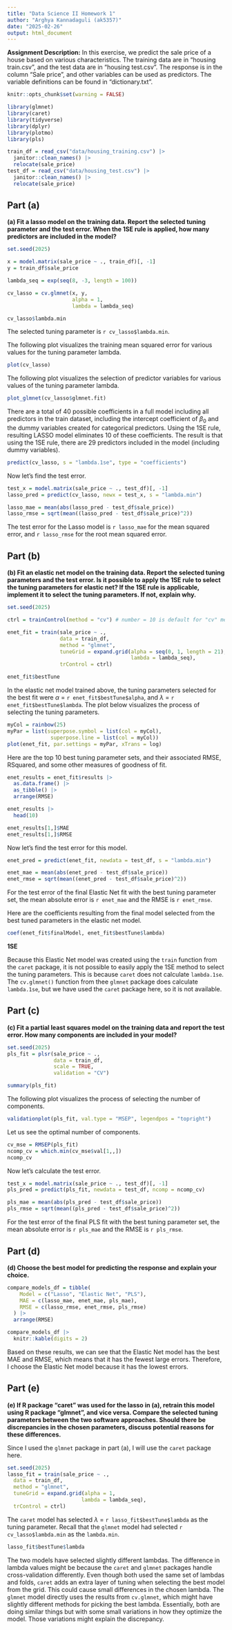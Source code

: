 ```yaml
---
title: "Data Science II Homework 1"
author: "Arghya Kannadaguli (ak5357)"
date: "2025-02-26"
output: html_document
---
```


**Assignment Description:** In this exercise, we predict the sale price of a house based on various characteristics. The training data are in “housing train.csv”, and the test data are in “housing test.csv”. The response is in the column “Sale price”, and other variables can be used as predictors. The variable definitions can be found in “dictionary.txt”.

```r
knitr::opts_chunk$set(warning = FALSE)
```

```r
library(glmnet)
library(caret)
library(tidyverse)
library(dplyr)
library(plotmo)
library(pls)
```

```r
train_df = read_csv("data/housing_training.csv") |> 
  janitor::clean_names() |> 
  relocate(sale_price)
test_df = read_csv("data/housing_test.csv") |> 
  janitor::clean_names() |> 
  relocate(sale_price)
```

## **Part (a)**

**(a) Fit a lasso model on the training data. Report the selected tuning parameter and the test error. When the 1SE rule is applied, how many predictors are included in the model?**

```r
set.seed(2025)

x = model.matrix(sale_price ~ ., train_df)[, -1]
y = train_df$sale_price

lambda_seq = exp(seq(8, -3, length = 100))
```

```r
cv_lasso = cv.glmnet(x, y,
                     alpha = 1,
                     lambda = lambda_seq)

cv_lasso$lambda.min
```

The selected tuning parameter is `r cv_lasso$lambda.min`.

The following plot visualizes the training mean squared error for various values for the tuning parameter lambda.
```r
plot(cv_lasso)
```

The following plot visualizes the selection of predictor variables for various values of the tuning parameter lambda.
```r
plot_glmnet(cv_lasso$glmnet.fit)
```

There are a total of 40 possible coefficients in a full model including all predictors in the train dataset, including the intercept coefficient of $\beta_0$ and the dummy variables created for categorical predictors. Using the 1SE rule, resulting LASSO model eliminates 10 of these coefficients. The result is that using the 1SE rule, there are 29 predictors included in the model (including dummy variables).
```r
predict(cv_lasso, s = "lambda.1se", type = "coefficients")
```

Now let's find the test error.
```r
test_x = model.matrix(sale_price ~ ., test_df)[, -1]
lasso_pred = predict(cv_lasso, newx = test_x, s = "lambda.min")

lasso_mae = mean(abs(lasso_pred - test_df$sale_price))
lasso_rmse = sqrt(mean((lasso_pred - test_df$sale_price)^2))
```

The test error for the Lasso model is `r lasso_mae` for the mean squared error, and `r lasso_rmse` for the root mean squared error.

## **Part (b)**

**(b) Fit an elastic net model on the training data. Report the selected tuning parameters and the test error. Is it possible to apply the 1SE rule to select the tuning parameters for elastic net? If the 1SE rule is applicable, implement it to select the tuning parameters. If not, explain why.**

```r
set.seed(2025)

ctrl = trainControl(method = "cv") # number = 10 is default for "cv" method

enet_fit = train(sale_price ~ .,
                 data = train_df,
                 method = "glmnet",
                 tuneGrid = expand.grid(alpha = seq(0, 1, length = 21),
                                        lambda = lambda_seq),
                 trControl = ctrl)

enet_fit$bestTune
```

In the elastic net model trained above, the tuning parameters selected for the best fit were $\alpha$ = `r enet_fit$bestTune$alpha`, and $\lambda$ = `r enet_fit$bestTune$lambda`. The plot below visualizes the process of selecting the tuning parameters.

```r
myCol = rainbow(25)
myPar = list(superpose.symbol = list(col = myCol),
              superpose.line = list(col = myCol))
plot(enet_fit, par.settings = myPar, xTrans = log)
```

Here are the top 10 best tuning parameter sets, and their associated RMSE, RSquared, and some other measures of goodness of fit.
```r
enet_results = enet_fit$results |> 
  as.data.frame() |> 
  as_tibble() |> 
  arrange(RMSE)

enet_results |> 
  head(10)

enet_results[1,]$MAE
enet_results[1,]$RMSE
```

Now let's find the test error for this model.
```r
enet_pred = predict(enet_fit, newdata = test_df, s = "lambda.min")

enet_mae = mean(abs(enet_pred - test_df$sale_price))
enet_rmse = sqrt(mean((enet_pred - test_df$sale_price)^2))
```

For the test error of the final Elastic Net fit with the best tuning parameter set, the mean absolute error is `r enet_mae` and the RMSE is `r enet_rmse`.

Here are the coefficients resulting from the final model selected from the best tuned parameters in the elastic net model.
```r
coef(enet_fit$finalModel, enet_fit$bestTune$lambda)
```

**1SE**

Because this Elastic Net model was created using the `train` function from the `caret` package, it is not possible to easily apply the 1SE method to select the tuning parameters. This is because `caret` does not calculate `lambda.1se`. The `cv.glmnet()` function from thee `glmnet` package does calculate `lambda.1se`, but we have used the `caret` package here, so it is not available.

## **Part (c)**

**(c) Fit a partial least squares model on the training data and report the test error. How many components are included in your model?**

```r
set.seed(2025)
pls_fit = plsr(sale_price ~ .,
               data = train_df,
               scale = TRUE,
               validation = "CV")

summary(pls_fit)
```

The following plot visualizes the process of selecting the number of components.
```r
validationplot(pls_fit, val.type = "MSEP", legendpos = "topright")
```

Let us see the optimal number of components.
```r
cv_mse = RMSEP(pls_fit)
ncomp_cv = which.min(cv_mse$val[1,,])
ncomp_cv
```

Now let's calculate the test error.
```r
test_x = model.matrix(sale_price ~ ., test_df)[, -1]
pls_pred = predict(pls_fit, newdata = test_df, ncomp = ncomp_cv)

pls_mae = mean(abs(pls_pred - test_df$sale_price))
pls_rmse = sqrt(mean((pls_pred - test_df$sale_price)^2))
```

For the test error of the final PLS fit with the best tuning parameter set, the mean absolute error is `r pls_mae` and the RMSE is `r pls_rmse`.

## **Part (d)**

**(d) Choose the best model for predicting the response and explain your choice.**

```r
compare_models_df = tibble(
    Model = c("Lasso", "Elastic Net", "PLS"),
    MAE = c(lasso_mae, enet_mae, pls_mae),
    RMSE = c(lasso_rmse, enet_rmse, pls_rmse)
  ) |> 
  arrange(RMSE)

compare_models_df |> 
  knitr::kable(digits = 2)
```

Based on these results, we can see that the Elastic Net model has the best MAE and RMSE, which means that it has the fewest large errors. Therefore, I choose the Elastic Net model because it has the lowest errors.

## **Part (e)**

**(e) If R package “caret” was used for the lasso in (a), retrain this model using R package “glmnet”, and vice versa. Compare the selected tuning parameters between the two software approaches. Should there be discrepancies in the chosen parameters, discuss potential reasons for these differences.**

Since I used the `glmnet` package in part (a), I will use the `caret` package here.

```r
set.seed(2025)
lasso_fit = train(sale_price ~ .,
  data = train_df,
  method = "glmnet",
  tuneGrid = expand.grid(alpha = 1,
                        lambda = lambda_seq),
  trControl = ctrl)
```

The `caret` model has selected $\lambda$ = `r lasso_fit$bestTune$lambda` as the tuning parameter. Recall that the `glmnet` model had selected `r cv_lasso$lambda.min` as the `lambda.min`.
```r
lasso_fit$bestTune$lambda
```

The two models have selected slightly different lambdas. The difference in lambda values might be because the `caret` and `glmnet` packages handle cross-validation differently. Even though both used the same set of lambdas and folds, `caret` adds an extra layer of tuning when selecting the best model from the grid. This could cause small differences in the chosen lambda. The `glmnet` model directly uses the results from `cv.glmnet`, which might have slightly different methods for picking the best lambda. Essentially, both are doing similar things but with some small variations in how they optimize the model. Those variations might explain the discrepancy.

